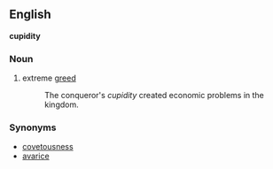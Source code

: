 ==English==
'''cupidity'''
===Noun===
# extreme [[greed]]
#:The conqueror's ''cupidity'' created economic problems in the kingdom.
===Synonyms===
*[[covetousness]]
*[[avarice]]